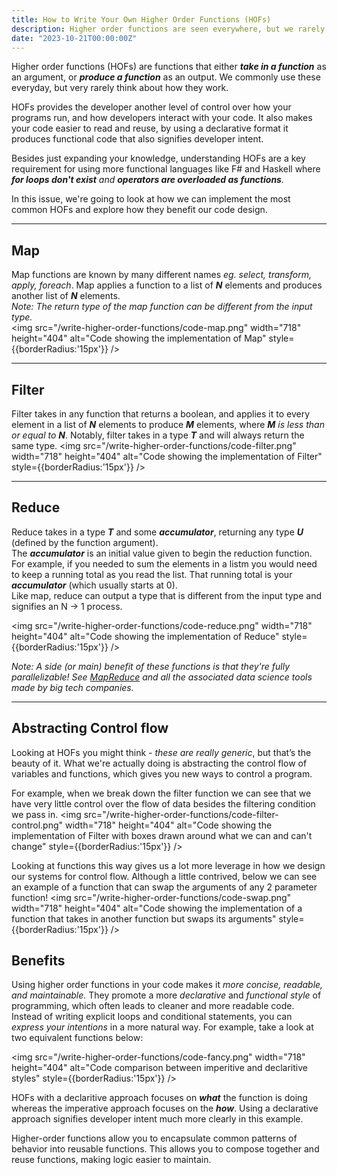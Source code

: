 ```yaml
---
title: How to Write Your Own Higher Order Functions (HOFs)
description: Higher order functions are seen everywhere, but we rarely think about how they work. In this issue we'll explore how you can implement the most common HOFs and explain how that benefits you 
date: "2023-10-21T00:00:00Z"
---
```


Higher order functions (HOFs) are functions that either _**take in a function**_ as an argument, or _**produce a function**_ as an output.
We commonly use these everyday, but very rarely think about how they work.

HOFs provides the developer another level of control over how your programs run, and how developers interact with your code. 
It also makes your code easier to read and reuse, by using a declarative format it produces functional code that also signifies developer intent.

Besides just expanding your knowledge, understanding HOFs are a key requirement for using more functional languages like F# and Haskell where _**for loops don't exist** and **operators are overloaded as functions**._

In this issue, we're going to look at how we can implement the most common HOFs and explore how they benefit our code design.

---

## Map
Map functions are known by many different names _eg. select, transform, apply, foreach_. 
Map applies a function to a list of _**N**_ elements and produces another list of _**N**_ elements.  
_Note: The return type of the map function can be different from the input type._  
<img src="/write-higher-order-functions/code-map.png" 
    width="718" 
    height="404" 
    alt="Code showing the implementation of Map" 
    style={{borderRadius:'15px'}} />

---

## Filter
Filter takes in any function that returns a boolean, and applies it to every element in a list of _**N**_ elements to produce _**M**_ elements, where _**M** is less than or equal to **N**_.
Notably, filter takes in a type _**T**_ and will always return the same type.
<img src="/write-higher-order-functions/code-filter.png" 
    width="718" 
    height="404" 
    alt="Code showing the implementation of Filter" 
    style={{borderRadius:'15px'}} />

---

## Reduce
Reduce takes in a type _**T**_ and some _**accumulator**_, returning any type _**U**_ (defined by the function argument).  
The _**accumulator**_ is an initial value given to begin the reduction function. 
For example, if you needed to sum the elements in a listm you would need to keep a running total as you read the list. 
That running total is your _**accumulator**_ (which usually starts at 0).  
Like map, reduce can output a type that is different from the input type and signifies an N → 1 process.

<img src="/write-higher-order-functions/code-reduce.png" 
    width="718" 
    height="404" 
    alt="Code showing the implementation of Reduce" 
    style={{borderRadius:'15px'}} />

_Note: A side (or main) benefit of these functions is that they're fully parallelizable! See [MapReduce](https://en.wikipedia.org/wiki/MapReduce) and all the associated data science tools made by big tech companies._

---

## Abstracting Control flow
Looking at HOFs you might think - _these are really generic_, but that’s the beauty of it.
What we're actually doing is abstracting the control flow of variables and functions, 
which gives you new ways to control a program.

For example, when we break down the filter function we can see that we have very little control over the flow of data besides the filtering condition we pass in.
<img src="/write-higher-order-functions/code-filter-control.png" 
    width="718" 
    height="404" 
    alt="Code showing the implementation of Filter with boxes drawn around what we can and can't change" 
    style={{borderRadius:'15px'}} />

Looking at functions this way gives us a lot more leverage in how we design our systems for control flow.
Although a little contrived, below we can see an example of a function that can swap the arguments of any 2 parameter function! 
<img src="/write-higher-order-functions/code-swap.png" 
    width="718" 
    height="404" 
    alt="Code showing the implementation of a function that takes in another function but swaps its arguments" 
    style={{borderRadius:'15px'}} />

## Benefits
Using higher order functions in your code makes it _more concise, readable, and maintainable._
They promote a more _declarative_ and _functional style_ of programming, which often leads to cleaner and more readable code. 
Instead of writing explicit loops and conditional statements, you can _express your intentions_ in a more natural way.
For example, take a look at two equivalent functions below:

<img src="/write-higher-order-functions/code-fancy.png" 
    width="718" 
    height="404" 
    alt="Code comparison between imperitive and declaritive styles" 
    style={{borderRadius:'15px'}} />

HOFs with a declaritive approach focuses on _**what**_ the function is doing whereas the imperative approach focuses on the _**how**_.
Using a declarative approach signifies developer intent much more clearly in this example.

Higher-order functions allow you to encapsulate common patterns of behavior into reusable functions. 
This allows you to compose together and reuse functions, making logic easier to maintain.
